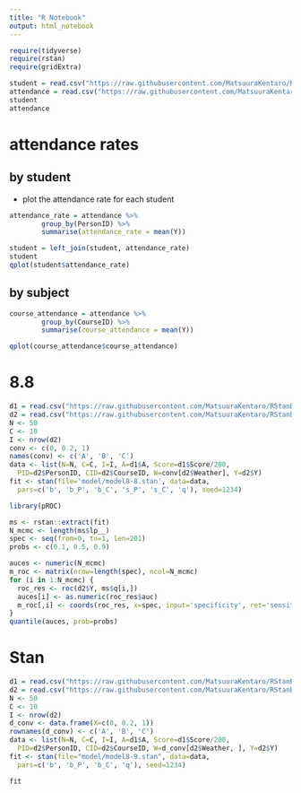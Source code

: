 ```yaml
---
title: "R Notebook"
output: html_notebook
---
```


```r
require(tidyverse)
require(rstan)
require(gridExtra)

```

```r
student = read.csv("https://raw.githubusercontent.com/MatsuuraKentaro/RStanBook/master/chap08/input/data-attendance-4-1.txt")
attendance = read.csv("https://raw.githubusercontent.com/MatsuuraKentaro/RStanBook/master/chap08/input/data-attendance-4-2.txt")
student
attendance
```

# attendance rates

## by student
- plot the attendance rate for each student
```r
attendance_rate = attendance %>%
        group_by(PersonID) %>%
        summarise(attendance_rate = mean(Y))

student = left_join(student, attendance_rate)
student
qplot(student$attendance_rate)

```


## by subject
```r
course_attendance = attendance %>%
        group_by(CourseID) %>%
        summarise(course_attendance = mean(Y))

qplot(course_attendance$course_attendance)

```

# 8.8
```r
d1 = read.csv("https://raw.githubusercontent.com/MatsuuraKentaro/RStanBook/master/chap08/input/data-attendance-4-1.txt")
d2 = read.csv("https://raw.githubusercontent.com/MatsuuraKentaro/RStanBook/master/chap08/input/data-attendance-4-2.txt")
N <- 50
C <- 10
I <- nrow(d2)
conv <- c(0, 0.2, 1)
names(conv) <- c('A', 'B', 'C')
data <- list(N=N, C=C, I=I, A=d1$A, Score=d1$Score/200,
  PID=d2$PersonID, CID=d2$CourseID, W=conv[d2$Weather], Y=d2$Y)
fit <- stan(file='model/model8-8.stan', data=data,
  pars=c('b', 'b_P', 'b_C', 's_P', 's_C', 'q'), seed=1234)

```
```r
library(pROC)

ms <- rstan::extract(fit)
N_mcmc <- length(ms$lp__)
spec <- seq(from=0, to=1, len=201)
probs <- c(0.1, 0.5, 0.9)

auces <- numeric(N_mcmc)
m_roc <- matrix(nrow=length(spec), ncol=N_mcmc)
for (i in 1:N_mcmc) {
  roc_res <- roc(d2$Y, ms$q[i,])
  auces[i] <- as.numeric(roc_res$auc)
  m_roc[,i] <- coords(roc_res, x=spec, input='specificity', ret='sensitivity')
}
quantile(auces, prob=probs)

```



# Stan
```r
d1 = read.csv("https://raw.githubusercontent.com/MatsuuraKentaro/RStanBook/master/chap08/input/data-attendance-4-1.txt")
d2 = read.csv("https://raw.githubusercontent.com/MatsuuraKentaro/RStanBook/master/chap08/input/data-attendance-4-2.txt")
N <- 50
C <- 10
I <- nrow(d2)
d_conv <- data.frame(X=c(0, 0.2, 1))
rownames(d_conv) <- c('A', 'B', 'C')
data <- list(N=N, C=C, I=I, A=d1$A, Score=d1$Score/200,
  PID=d2$PersonID, CID=d2$CourseID, W=d_conv[d2$Weather, ], Y=d2$Y)
fit <- stan(file="model/model8-9.stan", data=data,
  pars=c('b', 'b_P', 'b_C', 'q'), seed=1234)

```

```r

fit


```

